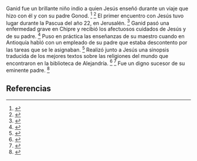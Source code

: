 Ganid fue un brillante niño indio a quien Jesús enseñó durante un viaje que hizo con él y con su padre Gonod. <ref name="n0">{{lib|LU|130}}</ref> <ref name="n1">{{lib|LU|133}}</ref> El primer encuentro con Jesús tuvo lugar durante la Pascua del año 22, en Jerusalén. <ref name="n2">{{lib|LU|129|2|9}}</ref> Ganid pasó una enfermedad grave en Chipre y recibió los afectuosos cuidados de Jesús y de su padre. <ref name="n3">{{lib|LU|133|7|3}}</ref> Puso en práctica las enseñanzas de su maestro cuando en Antioquía habló con un empleado de su padre que estaba descontento por las tareas que se le asignaban. <ref name="n4">{{lib|LU|133|8|3}}</ref> Realizó junto a Jesús una sinopsis traducida de los mejores textos sobre las religiones del mundo que encontraron en la biblioteca de Alejandría. <ref name="n5">{{lib|LU|131}}</ref> <ref name="n6">{{lib|LU|130|3|5-6}}</ref> Fue un digno sucesor de su eminente padre. <ref name="n7">{{lib|LU|133|9|5}}</ref> 

== Referencias ==

<references/>

